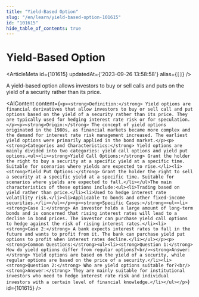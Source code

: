 ```yaml
---
title: "Yield-Based Option"
slug: "/en/learn/yield-based-option-101615"
id: "101615"
hide_table_of_contents: true
---
```



# Yield-Based Option

<ArticleMeta id={101615} updatedAt={'2023-09-26 13:58:58'} alias={`[]`} />
<div className='border-solid border-b border-t-0 my-4 border-[var(--ifm-color-gray-300)]' />

A yield-based option allows investors to buy or sell calls and puts on the yield of a security rather than its price.

<AIContent content={`<p><strong>Definition:</strong> Yield options are financial derivatives that allow investors to buy or sell call and put options based on the yield of a security rather than its price. They are typically used for hedging interest rate risk or for speculation.</p><p><strong>Origin:</strong> The concept of yield options originated in the 1980s, as financial markets became more complex and the demand for interest rate risk management increased. The earliest yield options were primarily applied in the bond market.</p><p><strong>Categories and Characteristics:</strong> Yield options are mainly divided into two categories: yield call options and yield put options.<ul><li><strong>Yield Call Options:</strong> Grant the holder the right to buy a security at a specific yield at a specific time. Suitable for scenarios where yields are expected to rise.</li><li><strong>Yield Put Options:</strong> Grant the holder the right to sell a security at a specific yield at a specific time. Suitable for scenarios where yields are expected to fall.</li></ul>The main characteristics of these options include:<ul><li>Trading based on yield rather than price.</li><li>Used to hedge interest rate volatility risk.</li><li>Applicable to bonds and other fixed-income securities.</li></ul></p><p><strong>Specific Cases:</strong><ul><li><strong>Case 1:</strong> An investor holds a large amount of long-term bonds and is concerned that rising interest rates will lead to a decline in bond prices. The investor can purchase yield call options to hedge against the risk of rising interest rates.</li><li><strong>Case 2:</strong> A bank expects interest rates to fall in the future and wants to profit from it. The bank can purchase yield put options to profit when interest rates decline.</li></ul></p><p><strong>Common Questions:</strong><ul><li><strong>Question 1:</strong> How do yield options differ from regular options?<br/><strong>Answer:</strong> Yield options are based on the yield of a security, while regular options are based on the price of a security.</li><li><strong>Question 2:</strong> Who are yield options suitable for?<br/><strong>Answer:</strong> They are mainly suitable for institutional investors who need to hedge interest rate risk and individual investors with a certain level of financial knowledge.</li></ul></p>`} id={101615} />
